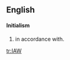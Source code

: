 ==English==

====Initialism====
{{rfc-level|Initialism at L4+ not in L3 Ety section}}

# in accordance with.

[[tr:IAW]]
